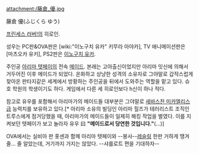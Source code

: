 attachment:/藤倉_優.jpg

藤倉 優(ふじくら ゆう)

[[프린세스 러버!]]의 히로인.
 
성우는 PC판&OVA판은 [wiki:"이노구치 유카" 키무라 아야카], TV 애니메이션판은 [마츠오카 유키], PS2판은 [[이노구치 유카]].

주인공 [[아리마 텟페이]]의 전속 [[메이드]]. 본래는 고아출신이었지만 아리마 잇신에 의해서 거두어진 이후 메이드가 되었다. 온화하고 상냥한 성격의 소유자로 그야말로 갑작스럽게 찾아온 판타지같은 세계에서 방황하는 주인공을 뒤에서 도와주는 역할을 맡고 있다. 슈호 학원의 학생이기도 하다. 게임에서 다른 세 히로인보다 h신이 하나 적다.

참고로 유우를 포함해서 아리마가의 메이드들 대부분은 그야말로 [[세바스찬 미카엘리스]]급 능력치를 보유하고 있다.[* 아리마 소유의 빌딩인 아리마 힐즈가 테러리스트 조직인 트루스에게 점거당했을 때, 아리마가의 메이드들이 일제히 해킹 작업을 벌였다. 이를 지켜보던 텟페이가 보고 놀라자 유우 曰 '''"메이드로서 당연한 것입니다."'''(...)]

OVA에서는 실비아 판 홋센과 함께 아리마 텟페이와 --봉사--[[레슬링]] 한판 거하게 땡겨줄... 줄 알았는데, 거기까지 가지는 않았다. --샤를로트 편을 기대하자--
